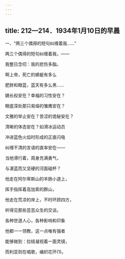 ```yaml
---
---
---
```

title: 212—214．1934年1月10日的早晨
---




一、“两三个偶得的短句纠缠着我……”


两三个偶得的短句纠缠着我，——

我整日念叨：我的悲伤多脂。

啊上帝，死亡的蜻蜓有多么

肥胖和眼蓝，蓝天有多么黑……

嫡长权安在？幸福的习性安在？

眼底深处那只易熔的雏鹰安在？

文雅的举止安在？苦涩的诡秘安在？

清晰的体态安在？如滑冰运动员

冲进蓝色火焰时形成的正直闪电

纠缠不清的言语的直率安在——

当他滑行着，周身充满勇气，

与湛蓝而又坚硬的河面碰杯？

他走在阿尔卑斯山的羊肠小道上，

挥手指挥着高加索的群山，

他走在荒凉的岸上，不时环顾四方，

听得见那些芸芸众生的交谈。

各种世道人心，各种影响和印象

他都一一领教，这一点唯有强者

能够做到：拉结凝视着一面灵镜，

而利亚则在唱歌，编织花环(1)。